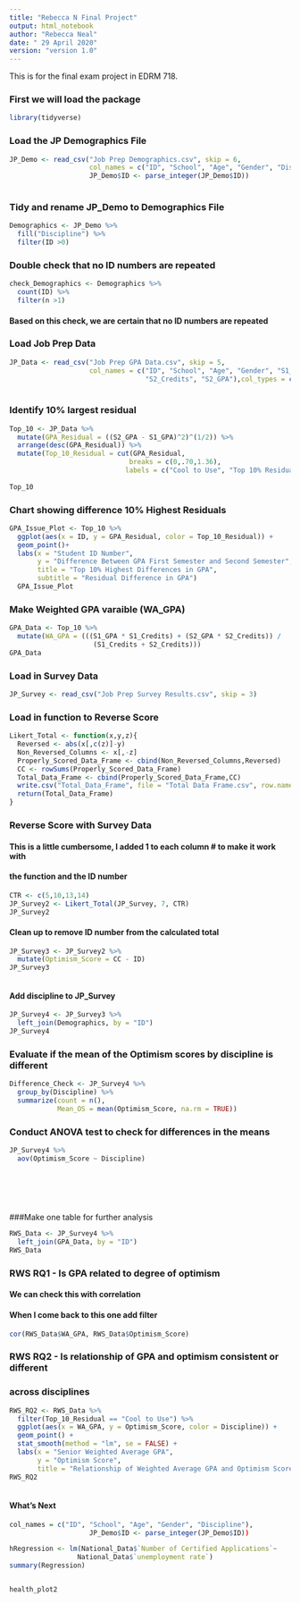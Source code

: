 ---
title: "Rebecca N Final Project"
output: html_notebook
author: "Rebecca Neal"
date: " 29 April 2020"
version: "version 1.0"
---

This is for the final exam project in EDRM 718.

### First we will load the package
```{r include=FALSE}
library(tidyverse)

```

### Load the JP Demographics File
```{r}
JP_Demo <- read_csv("Job Prep Demographics.csv", skip = 6,
                    col_names = c("ID", "School", "Age", "Gender", "Discipline"),
                    JP_Demo$ID <- parse_integer(JP_Demo$ID))
                    
```

### Tidy and rename JP_Demo to Demographics File
```{r}
Demographics <- JP_Demo %>%
  fill("Discipline") %>%
  filter(ID >0)

```

### Double check that no ID numbers are repeated
```{r}
check_Demographics <- Demographics %>%
  count(ID) %>%
  filter(n >1)

```
#### Based on this check, we are certain that no ID numbers are repeated

### Load Job Prep Data
```{r}
JP_Data <- read_csv("Job Prep GPA Data.csv", skip = 5,
                    col_names = c("ID", "School", "Age", "Gender", "S1_Credits", "S1_GPA",
                                  "S2_Credits", "S2_GPA"),col_types = cols(S1_GPA = col_double()))
                    
```


### Identify 10% largest residual
```{r}
Top_10 <- JP_Data %>%
  mutate(GPA_Residual = ((S2_GPA - S1_GPA)^2)^(1/2)) %>%
  arrange(desc(GPA_Residual)) %>%
  mutate(Top_10_Residual = cut(GPA_Residual,
                              breaks = c(0,.70,1.36),
                             labels = c("Cool to Use", "Top 10% Residual")))
         
Top_10
```



### Chart showing difference 10% Highest Residuals
```{r}
GPA_Issue_Plot <- Top_10 %>%
  ggplot(aes(x = ID, y = GPA_Residual, color = Top_10_Residual)) +
  geom_point()+
  labs(x = "Student ID Number",
       y = "Difference Between GPA First Semester and Second Semester",
       title = "Top 10% Highest Differences in GPA", 
       subtitle = "Residual Difference in GPA")
  GPA_Issue_Plot

```

### Make Weighted GPA varaible (WA_GPA)
```{r}
GPA_Data <- Top_10 %>%
  mutate(WA_GPA = (((S1_GPA * S1_Credits) + (S2_GPA * S2_Credits)) / 
                     (S1_Credits + S2_Credits)))
GPA_Data
```

### Load in Survey Data
```{r}
JP_Survey <- read_csv("Job Prep Survey Results.csv", skip = 3)
```

### Load in function to Reverse Score
```{r}
Likert_Total <- function(x,y,z){
  Reversed <- abs(x[,c(z)]-y)
  Non_Reversed_Columns <- x[,-z]
  Properly_Scored_Data_Frame <- cbind(Non_Reversed_Columns,Reversed)
  CC <- rowSums(Properly_Scored_Data_Frame)
  Total_Data_Frame <- cbind(Properly_Scored_Data_Frame,CC)
  write.csv("Total_Data_Frame", file = "Total Data Frame.csv", row.names = FALSE)
  return(Total_Data_Frame)
}
```

### Reverse Score with Survey Data
#### This is a little cumbersome, I added 1 to each column # to make it work with
#### the function and the ID number
```{r}
CTR <- c(5,10,13,14)
JP_Survey2 <- Likert_Total(JP_Survey, 7, CTR)
JP_Survey2
```

#### Clean up to remove ID number from the calculated total
```{r}
JP_Survey3 <- JP_Survey2 %>%
  mutate(Optimism_Score = CC - ID)
JP_Survey3



```


#### Add discipline to JP_Survey
```{r}
JP_Survey4 <- JP_Survey3 %>%
  left_join(Demographics, by = "ID")
JP_Survey4
```


### Evaluate if the mean of the Optimism scores by discipline is different
```{r}
Difference_Check <- JP_Survey4 %>%
  group_by(Discipline) %>%
  summarize(count = n(),
            Mean_OS = mean(Optimism_Score, na.rm = TRUE))


```


### Conduct ANOVA test to check for differences in the means
```{r}
JP_Survey4 %>%
  aov(Optimism_Score ~ Discipline)
  
  
  
  
  
```

###Make one table for further analysis
```{r}
RWS_Data <- JP_Survey4 %>%
  left_join(GPA_Data, by = "ID")
RWS_Data
```


### RWS RQ1 - Is GPA related to degree of optimism
#### We can check this with correlation
#### When I come back to this one add filter
```{r}
cor(RWS_Data$WA_GPA, RWS_Data$Optimism_Score)


```

### RWS RQ2 - Is relationship of GPA and optimism consistent or different
### across disciplines
```{r}
RWS_RQ2 <- RWS_Data %>%
  filter(Top_10_Residual == "Cool to Use") %>%
  ggplot(aes(x = WA_GPA, y = Optimism_Score, color = Discipline)) +
  geom_point() +
  stat_smooth(method = "lm", se = FALSE) +
  labs(x = "Senior Weighted Average GPA",
       y = "Optimism Score",
       title = "Relationship of Weighted Average GPA and Optimism Score by Discipline") 
RWS_RQ2
  
```





#### What's Next
```{r}
col_names = c("ID", "School", "Age", "Gender", "Discipline"),
                    JP_Demo$ID <- parse_integer(JP_Demo$ID))

hRegression <- lm(National_Data$`Number of Certified Applications`~ 
                 National_Data$`unemployment rate`)
summary(Regression)


health_plot2

```












